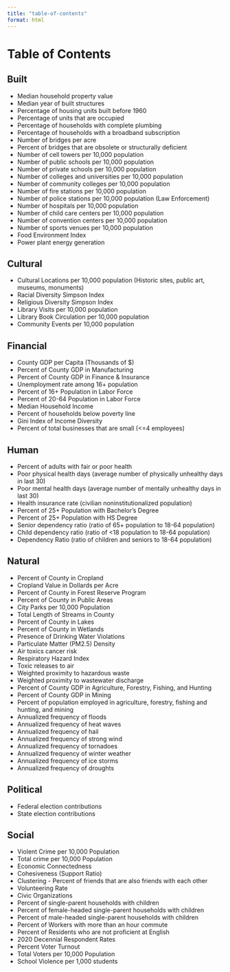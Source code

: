 ```yaml
---
title: "table-of-contents"
format: html
---
```


# Table of Contents

## Built
- Median household property value
- Median year of built structures
- Percentage of housing units built before 1960
- Percentage of units that are occupied
- Percentage of households with complete plumbing
- Percentage of households with a broadband subscription
- Number of bridges per acre
- Percent of bridges that are obsolete or structurally deficient
- Number of cell towers per 10,000 population
- Number of public schools per 10,000 population
- Number of private schools per 10,000 population
- Number of colleges and universities per 10,000 population
- Number of community colleges per 10,000 population
- Number of fire stations per 10,000 population
- Number of police stations per 10,000 population (Law Enforcement)
- Number of hospitals per 10,000 population
- Number of child care centers per 10,000 population
- Number of convention centers per 10,000 population
- Number of sports venues per 10,000 population
- Food Environment Index
- Power plant energy generation


## Cultural
- Cultural Locations per 10,000 population (Historic sites, public art, museums, monuments)
- Racial Diversity Simpson Index
- Religious Diversity Simpson Index
- Library Visits per 10,000 population
- Library Book Circulation per 10,000 population
- Community Events per 10,000 population


## Financial
- County GDP per Capita (Thousands of $)
- Percent of County GDP in Manufacturing
- Percent of County GDP in Finance & Insurance
- Unemployment rate among 16+ population
- Percent of 16+ Population in Labor Force
- Percent of 20-64 Population in Labor Force
- Median Household Income
- Percent of households below poverty line
- Gini Index of Income Diversity
- Percent of total businesses that are small (<=4 employees)

## Human
- Percent of adults with fair or poor health
- Poor physical health days (average number of physically unhealthy days in last 30)
- Poor mental health days (average number of mentally unhealthy days in last 30)
- Health insurance rate (civilian noninstitutionalized population)
- Percent of 25+ Population with Bachelor's Degree
- Percent of 25+ Population with HS Degree
- Senior dependency ratio (ratio of 65+ population to 18-64 population)
- Child dependency ratio (ratio of <18 population to 18-64 population)
- Dependency Ratio (ratio of children and seniors to 18-64 population)


## Natural
- Percent of County in Cropland
- Cropland Value in Dollards per Acre
- Percent of County in Forest Reserve Program
- Percent of County in Public Areas
- City Parks per 10,000 Population
- Total Length of Streams in County
- Percent of County in Lakes
- Percent of County in Wetlands
- Presence of Drinking Water Violations
- Particulate Matter (PM2.5) Density
- Air toxics cancer risk
- Respiratory Hazard Index
- Toxic releases to air
- Weighted proximity to hazardous waste
- Weighted proximity to wastewater discharge
- Percent of County GDP in Agriculture, Forestry, Fishing, and Hunting
- Percent of County GDP in Mining
- Percent of population employed in agriculture, forestry, fishing and hunting, and mining
- Annualized frequency of floods
- Annualized frequency of heat waves
- Annualized frequency of hail
- Annualized frequency of strong wind
- Annualized frequency of tornadoes
- Annualized frequency of winter weather
- Annualized frequency of ice storms
- Annualized frequency of droughts


## Political
- Federal election contributions
- State election contributions


## Social
- Violent Crime per 10,000 Population
- Total crime per 10,000 Population
- Economic Connectedness
- Cohesiveness (Support Ratio)
- Clustering - Percent of friends that are also friends with each other
- Volunteering Rate
- Civic Organizations
- Percent of single-parent households with children
- Percent of female-headed single-parent households with children
- Percent of male-headed single-parent households with children
- Percent of Workers with more than an hour commute
- Percent of Residents who are not proficient at English
- 2020 Decennial Respondent Rates
- Percent Voter Turnout
- Total Voters per 10,000 Population
- School Violence per 1,000 students